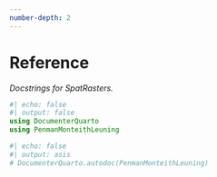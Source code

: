 ```yaml
---
number-depth: 2
---
```


# Reference

_Docstrings for SpatRasters._

```julia
#| echo: false
#| output: false
using DocumenterQuarto
using PenmanMonteithLeuning
```

```julia
#| echo: false
#| output: asis
# DocumenterQuarto.autodoc(PenmanMonteithLeuning)
```
